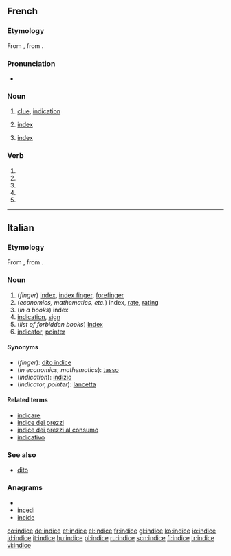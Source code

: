 {{also|índice}}
==French==

===Etymology===
From {{etyl|la|fr}} {{term|index||sign, indication; index|lang=la}}, from {{term|indico|indicō|point out, indicate, show|lang=la}}.

===Pronunciation===
* {{IPA|/ɛ̃.dis/|lang=fr}}

===Noun===
{{fr-noun|m}}

# [[clue]], [[indication]]
# {{finance|lang=fr}} [[index]]
# {{computing|lang=fr}} [[index]]

===Verb===
{{fr-verb-form}}

# {{conjugation of|indicer||1|s|pres|ind|lang=fr}}
# {{conjugation of|indicer||3|s|pres|ind|lang=fr}}
# {{conjugation of|indicer||1|s|pres|sub|lang=fr}}
# {{conjugation of|indicer||1|s|pres|sub|lang=fr}}
# {{conjugation of|indicer||2|s|imp|lang=fr}}


----

==Italian==

===Etymology===
From {{etyl|la|it}} {{term|index||sign, indication; index|lang=la}}, from {{term|indico|indicō|point out, indicate, show|lang=la}}.

===Noun===
{{it-noun|indic|m|e|i}}

# (''finger'') [[index]], [[index finger]], [[forefinger]]
# (''economics, mathematics, etc.'') index, [[rate]], [[rating]]
# (''in a books'') index<!--a table of contents is not the same as an index-->
# [[indication]], [[sign]]
# (''list of forbidden books'') [[Index]]
# [[indicator]], [[pointer]]

====Synonyms====
* (''finger''): [[dito indice]]
* (''in economics, mathematics''): [[tasso]]
* (''indication''): [[indizio]]
* (''indicator, pointer''): [[lancetta]]

====Related terms====
* [[indicare]]
* [[indice dei prezzi]]
* [[indice dei prezzi al consumo]]
* [[indicativo]]

===See also===
* [[dito]]

===Anagrams===
* {{alphagram|cdeiin}}
* [[incedi#Italian|incedi]]
* [[incide#Italian|incide]]

[[co:indice]]
[[de:indice]]
[[et:indice]]
[[el:indice]]
[[fr:indice]]
[[gl:indice]]
[[ko:indice]]
[[io:indice]]
[[id:indice]]
[[it:indice]]
[[hu:indice]]
[[pl:indice]]
[[ru:indice]]
[[scn:indice]]
[[fi:indice]]
[[tr:indice]]
[[vi:indice]]